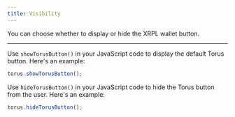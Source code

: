 ```yaml
---
title: Visibility
---
```


You can choose whether to display or hide the XRPL wallet button.

---

Use `showTorusButton()` in your JavaScript code to display the default Torus button. Here's an example:

```javascript title="Example"
torus.showTorusButton();
```

Use `hideTorusButton()` in your JavaScript code to hide the Torus button from the user. Here's an example:

```javascript title="Example"
torus.hideTorusButton();
```
